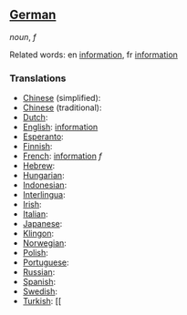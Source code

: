 ==[[German]]==

''noun'', ''f''

Related words: en [[information]], fr [[information]]

===Translations===
*[[Chinese]] (simplified): [[]]
*[[Chinese]] (traditional): [[]]
*[[Dutch]]: [[]]
*[[English]]: [[information]]
*[[Esperanto]]: [[]]
*[[Finnish]]: [[]]
*[[French]]: [[information]] ''f''
*[[Hebrew]]: [[]]
*[[Hungarian]]: [[]]
*[[Indonesian]]: [[]]
*[[Interlingua]]: [[]]
*[[Irish]]: [[]]
*[[Italian]]: [[]]
*[[Japanese]]: [[]]
*[[Klingon]]: [[]]
*[[Norwegian]]: [[]]
*[[Polish]]: [[]]
*[[Portuguese]]: [[]]
*[[Russian]]: [[]]
*[[Spanish]]: [[]]
*[[Swedish]]: [[]]
*[[Turkish]]: [[